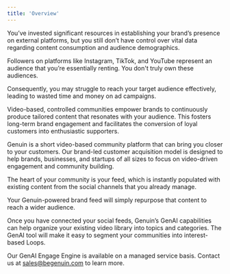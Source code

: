 ```yaml
---
title: 'Overview'
---
```


You’ve invested significant resources in establishing your brand’s presence on external platforms, but you still don’t have control over vital data regarding content consumption and audience demographics.

Followers on platforms like Instagram, TikTok, and YouTube represent an audience that you’re essentially renting. You don't truly own these audiences.

Consequently, you may struggle to reach your target audience effectively, leading to wasted time and money on ad campaigns. 

Video-based, controlled communities empower brands to continuously produce tailored content that resonates with your audience. This fosters long-term brand engagement and facilitates the conversion of loyal customers into enthusiastic supporters.

Genuin is a short video-based community platform that can bring you closer to your customers. Our brand-led customer acquisition model is designed to help brands, businesses, and startups of all sizes to focus on video-driven engagement and community building.

The heart of your community is your feed, which is instantly populated with existing content from the social channels that you already manage.

Your Genuin-powered brand feed will simply repurpose that content to reach a wider audience. 

Once you have connected your social feeds, Genuin’s GenAI capabilities can help organize your existing video library into topics and categories. The GenAI tool will make it easy to segment your communities into interest-based Loops.

Our GenAI Engage Engine is available on a managed service basis. Contact us at [sales@begenuin.com](mailto:sales@begenuin.com) to learn more. 